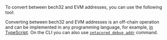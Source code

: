 
To convert between bech32 and EVM addresses, you can use the following tool:

<AddressConverter />

Converting between bech32 and EVM addresses is an off-chain operation and can be
implemented in any programming language, for example, [in
TypeScript](https://github.com/zeta-chain/docs/blob/main/src/components/Docs/components/AddressConverter/AddressConverter.utils.ts).
On the CLI you can also use [`zetacored debug addr`](/developers/architecture/zetacored#zetacored-debug-addr) command.
